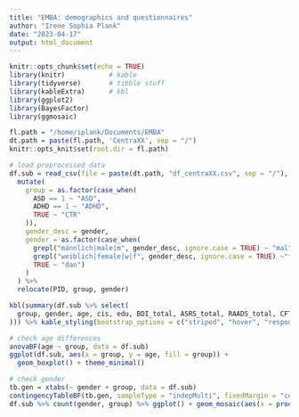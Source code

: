 ```yaml
---
title: "EMBA: demographics and questionnaires"
author: "Irene Sophia Plank"
date: "2023-04-17"
output: html_document
---
```


```r
knitr::opts_chunk$set(echo = TRUE)
library(knitr)           # kable
library(tidyverse)       # tibble stuff
library(kableExtra)      # kbl
library(ggplot2)
library(BayesFactor)
library(ggmosaic)

fl.path = "/home/iplank/Documents/EMBA"
dt.path = paste(fl.path, 'CentraXX', sep = "/")
knitr::opts_knit$set(root.dir = fl.path)

```

<style type="text/css">
.main-container {
  max-width: 1100px;
  margin-left: auto;
  margin-right: auto;
}
</style>

```r
# load preprocessed data
df.sub = read_csv(file = paste(dt.path, "df_centraXX.csv", sep = "/"), show_col_types = F) %>%
  mutate(
    group = as.factor(case_when(
      ASD == 1 ~ "ASD",
      ADHD == 1 ~ "ADHD",
      TRUE ~ "CTR"
    )),
    gender_desc = gender,
    gender = as.factor(case_when(
      grepl("männlich|male|m", gender_desc, ignore.case = TRUE) ~ "mal",
      grepl("weiblich|female|w|f", gender_desc, ignore.case = TRUE) ~"fem",
      TRUE ~ "dan")
    )
  ) %>%
  relocate(PID, group, gender)

kbl(summary(df.sub %>% select(
  group, gender, age, cis, edu, BDI_total, ASRS_total, RAADS_total, CFT_iq, MWT_iq
))) %>% kable_styling(bootstrap_options = c("striped", "hover", "responsive"))

# check age differences
anovaBF(age ~ group, data = df.sub)
ggplot(df.sub, aes(x = group, y = age, fill = group)) +
  geom_boxplot() + theme_minimal()

# check gender
tb.gen = xtabs(~ gender + group, data = df.sub)
contingencyTableBF(tb.gen, sampleType = "indepMulti", fixedMargin = "cols")
df.sub %>% count(gender, group) %>% ggplot() + geom_mosaic(aes(x = product(group), fill = gender))

```